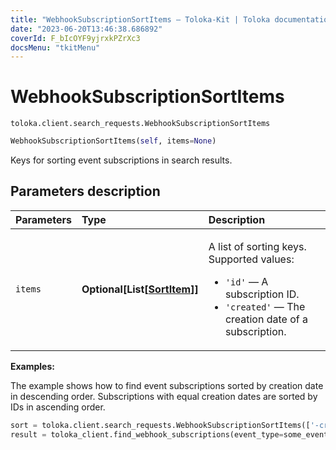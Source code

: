 ```yaml
---
title: "WebhookSubscriptionSortItems — Toloka-Kit | Toloka documentation"
date: "2023-06-20T13:46:38.686892"
coverId: F_bIcOYF9yjrxkPZrXc3
docsMenu: "tkitMenu"
---
```


# WebhookSubscriptionSortItems

`toloka.client.search_requests.WebhookSubscriptionSortItems`

```python
WebhookSubscriptionSortItems(self, items=None)
```

Keys for sorting event subscriptions in search results.

## Parameters description

| Parameters | Type | Description |
| :----------| :----| :-----------|
`items`|**Optional\[List\[[SortItem](/docs/toloka-kit/reference/toloka.client.search_requests.WebhookSubscriptionSortItems.SortItem)\]\]**|<p>A list of sorting keys. Supported values:</p> <ul> <li>`'id'` — A subscription ID.</li> <li>`'created'` — The creation date of a subscription.</li> </ul>

**Examples:**

The example shows how to find event subscriptions sorted by creation date in descending order. Subscriptions with equal creation dates are sorted by IDs in ascending order.

```python
sort = toloka.client.search_requests.WebhookSubscriptionSortItems(['-created', 'id'])
result = toloka_client.find_webhook_subscriptions(event_type=some_event_type, pool_id=my_pretty_pool_id, sort=sort, limit=10)
```